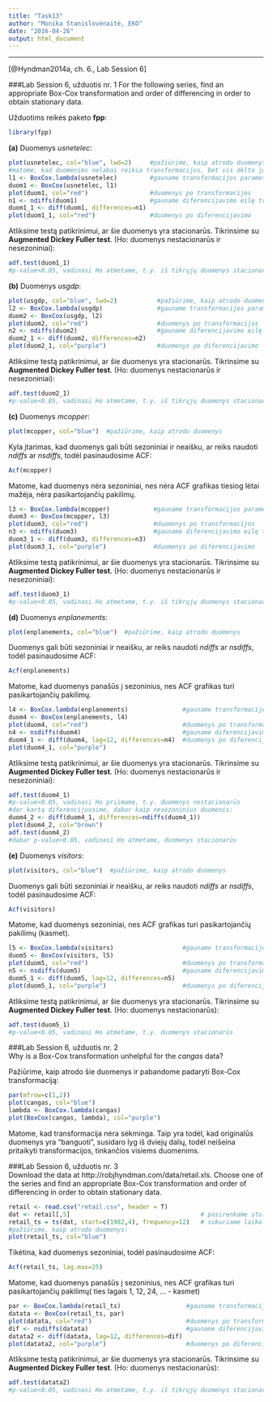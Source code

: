 ```yaml
---
title: "Task13"
author: "Monika Stanislovėnaitė, EKO"
date: "2016-04-26"
output: html_document
---
```

---
[@Hyndman2014a, ch. 6., Lab Session 6]

###Lab Session 6, užduotis nr. 1 
For the following series, find an appropriate Box-Cox transformation and order of differencing in order to obtain stationary data.  
  
  
Užduotims reikės paketo **fpp**:
```r
library(fpp)
```

**(a)** Duomenys *usnetelec*:
```r
plot(usnetelec, col="blue", lwd=2)     #pažiūrime, kaip atrodo duomenys; duomenys nesezoniniai
#matome, kad duomenims nelabai reikia transformacijos, bet vis dėlto ją padarysime:
l1 <- BoxCox.lambda(usnetelec)         #gauname transformacijos parametrą (0.52)
duom1 <- BoxCox(usnetelec, l1)
plot(duom1, col="red")                 #duomenys po transformacijos
n1 <- ndiffs(duom1)                    #gauname diferencijavimo eilę transformuotiems duomenims (1)
duom1_1 <- diff(duom1, differences=n1)
plot(duom1_1, col="red")               #duomenys po diferencijavimo
```

Atliksime testą patikrinimui, ar šie duomenys yra stacionarūs. Tikrinsime su **Augmented Dickey Fuller test**. (Ho: duomenys nestacionarūs ir nesezoniniai):
```r
adf.test(duom1_1)
#p-value<0.05, vadinasi Ho atmetame, t.y. iš tikrųjų duomenys stacionarūs
```

**(b)** Duomenys *usgdp*:
```r
plot(usgdp, col="blue", lwd=2)           #pažiūrime, kaip atrodo duomenys; duomenys nesezoniniai
l2 <- BoxCox.lambda(usgdp)               #gauname transformacijos parametrą (0.37)
duom2 <- BoxCox(usgdp, l2)
plot(duom2, col="red")                   #duomenys po transformacijos
n2 <- ndiffs(duom2)                      #gauname diferencijavimo eilę transformuotiems duomenims (1)
duom2_1 <- diff(duom2, differences=n2)
plot(duom2_1, col="purple")              #duomenys po diferencijavimo
```

Atliksime testą patikrinimui, ar šie duomenys yra stacionarūs. Tikrinsime su **Augmented Dickey Fuller test**. (Ho: duomenys nestacionarūs ir nesezoniniai):
```r
adf.test(duom2_1)
#p-value<0.05, vadinasi Ho atmetame, t.y. iš tikrųjų duomenys stacionarūs
```

**(c)** Duomenys *mcopper*:
```r
plot(mcopper, col="blue")  #pažiūrime, kaip atrodo duomenys
```

Kyla įtarimas, kad duomenys gali būti sezoniniai ir neaišku, ar reiks naudoti *ndiffs* ar *nsdiffs*, todėl pasinaudosime ACF:
```r
Acf(mcopper)
```
  
Matome, kad duomenys nėra sezoniniai, nes nėra ACF grafikas tiesiog lėtai mažėja, nėra pasikartojančių pakilimų.  

```r
l3 <- BoxCox.lambda(mcopper)            #gauname transformacijos parametrą (0.19)
duom3 <- BoxCox(mcopper, l3)
plot(duom3, col="red")                  #duomenys po transformacijos
n3 <- ndiffs(duom3)                     #gauname diferencijavimo eilę transformuotiems duomenims (1)
duom3_1 <- diff(duom3, differences=n3)
plot(duom3_1, col="purple")             #duomenys po diferencijavimo
```

Atliksime testą patikrinimui, ar šie duomenys yra stacionarūs. Tikrinsime su **Augmented Dickey Fuller test**. (Ho: duomenys nestacionarūs ir nesezoniniai):
```r
adf.test(duom3_1)
#p-value<0.05, vadinasi Ho atmetame, t.y. iš tikrųjų duomenys stacionarūs
```

**(d)** Duomenys *enplanements*:
```r
plot(enplanements, col="blue")  #pažiūrime, kaip atrodo duomenys
```

Duomenys gali būti sezoniniai ir neaišku, ar reiks naudoti *ndiffs* ar *nsdiffs*, todėl pasinaudosime ACF:
```r
Acf(enplanements)
```
  
Matome, kad duomenys panašūs į sezoninius, nes ACF grafikas turi pasikartojančių pakilimų.  

```r
l4 <- BoxCox.lambda(enplanements)               #gauname transformacijos parametrą (-0.23)
duom4 <- BoxCox(enplanements, l4)
plot(duom4, col="red")                          #duomenys po transformacijos
n4 <- nsdiffs(duom4)                            #gauname diferencijavimo eilę transformuotiems duomenims (sezoniniams) (1)
duom4_1 <- diff(duom4, lag=12, differences=n4)  #duomenys po diferencijavimo sezonais
plot(duom4_1, col="purple")
```

Atliksime testą patikrinimui, ar šie duomenys yra stacionarūs. Tikrinsime su **Augmented Dickey Fuller test**. (Ho: duomenys nestacionarūs ir nesezoniniai):
```r
adf.test(duom4_1)
#p-value>0.05, vadinasi Ho priimame, t.y. duomenys nestacionarūs
#dar kartą diferencijuosime, dabar kaip nesezoninius duomenis:
duom4_2 <- diff(duom4_1, differences=ndiffs(duom4_1))
plot(duom4_2, col="brown")
adf.test(duom4_2)
#dabar p-value<0.05, vadinasi Ho atmetame, duomenys stacionarūs
```

**(e)** Duomenys *visitors*:
```r
plot(visitors, col="blue")  #pažiūrime, kaip atrodo duomenys
```

Duomenys gali būti sezoniniai ir neaišku, ar reiks naudoti *ndiffs* ar *nsdiffs*, todėl pasinaudosime ACF:
```r
Acf(visitors)
```
  
Matome, kad duomenys sezoniniai, nes ACF grafikas turi pasikartojančių pakilimų (kasmet).  

```r
l5 <- BoxCox.lambda(visitors)                   #gauname transformacijos parametrą (0.28)
duom5 <- BoxCox(visitors, l5)
plot(duom5, col="red")                          #duomenys po transformacijos
n5 <- nsdiffs(duom5)                            #gauname diferencijavimo eilę transformuotiems duomenims (sezoniniams) (1)
duom5_1 <- diff(duom5, lag=12, differences=n5)
plot(duom5_1, col="purple")                     #duomenys po diferencijavimo
```

Atliksime testą patikrinimui, ar šie duomenys yra stacionarūs. Tikrinsime su **Augmented Dickey Fuller test**. (Ho: duomenys nestacionarūs):
```r
adf.test(duom5_1)
#p-value<0.05, vadinasi Ho atmetame, t.y. duomenys stacionarūs
```
  
  
###Lab Session 6, užduotis nr. 2  
Why is a Box-Cox transformation unhelpful for the *cangas* data?  

Pažiūrime, kaip atrodo šie duomenys ir pabandome padaryti Box-Cox transformaciją:
```r
par(mfrow=c(1,2))
plot(cangas, col="blue")
lambda <- BoxCox.lambda(cangas)
plot(BoxCox(cangas, lambda), col="purple")
```
  
Matome, kad transformacija nėra sėkminga. Taip yra todėl, kad originalūs duomenys yra "banguoti", susidaro lyg iš dviejų dalių, todėl neišeina pritaikyti transformacijos, tinkančios visiems duomenims.

###Lab Session 6, užduotis nr. 3  
Download the data at http://robjhyndman.com/data/retail.xls. Choose one of the series and find an appropriate Box-Cox transformation and order of differencing in order to obtain stationary data.  

```r
retail <- read.csv("retail.csv", header = T)
dat <- retail[,5]                                    # pasirenkame stulpelį
retail_ts = ts(dat, start=c(1982,4), frequency=12)   # sukuriame laiko eilutę 
#pažiūrime, kaip atrodo duomenys:
plot(retail_ts, col="blue")
```
  
Tikėtina, kad duomenys sezoniniai, todėl pasinaudosime ACF:
```r
Acf(retail_ts, lag.max=25)
```
  
Matome, kad duomenys panašūs į sezoninius, nes ACF grafikas turi pasikartojančių pakilimų( ties lagais 1, 12, 24, ... - kasmet)

```r
par <- BoxCox.lambda(retail_ts)                  #gauname transformacijos parametrą (0.16)
datata <- BoxCox(retail_ts, par)
plot(datata, col="red")                          #duomenys po transformacijos
dif <- nsdiffs(datata)                           #gauname diferencijavimo eilę transformuotiems duomenims (sezoniniams) (1)
datata2 <- diff(datata, lag=12, differences=dif)
plot(datata2, col="purple")                      #duomenys po diferencijavimo
```

Atliksime testą patikrinimui, ar šie duomenys yra stacionarūs. Tikrinsime su **Augmented Dickey Fuller test**. (Ho: duomenys nestacionarūs):
```r
adf.test(datata2)
#p-value<0.05, vadinasi Ho atmetame, t.y. iš tikrųjų duomenys stacionarūs
```
